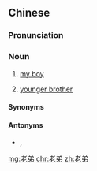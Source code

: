==Chinese==
{{zh-forms}}

===Pronunciation===
{{zh-pron
|m=lǎodì
|c=lou5 dai6
|g=lau3 ti
|h=pfs=ló-thâi;gd=lau3 tai1
|x=lau3 di5
|cat=n
}}

===Noun===
{{zh-noun}}

# {{n-g|A form of address to a man [[younger]] than oneself:}} [[my boy]]
# {{lb|zh|dialectal|_|Mandarin|Gan|Hakka|Hainanese|Leizhou Min|Pinghua|Xiang}} [[younger brother]]

====Synonyms====
{{zh-dial|弟弟}}

====Antonyms====
* {{sense|form of address}} {{zh-l|老兄}}, {{zh-l|老哥}}

[[mg:老弟]]
[[chr:老弟]]
[[zh:老弟]]